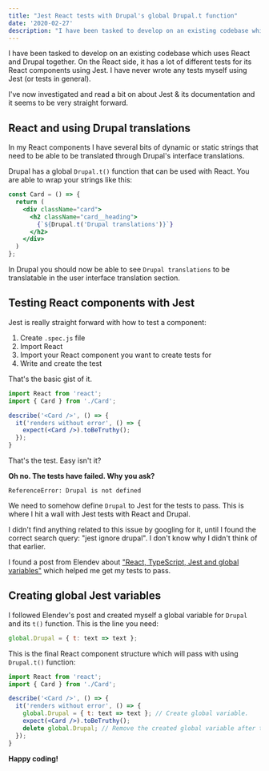 ```yaml
---
title: "Jest React tests with Drupal's global Drupal.t function"
date: '2020-02-27'
description: "I have been tasked to develop on an existing codebase which uses React and Drupal together. On the React side, it has a lot of different tests for its React components using Jest. I have never wrote any tests myself using Jest (or tests in general)."
---
```


I have been tasked to develop on an existing codebase which uses React and Drupal together. On the React side, it has a lot of different tests for its React components using Jest. I have never wrote any tests myself using Jest (or tests in general).

I've now investigated and read a bit on about Jest & its documentation and it seems to be very straight forward.

## React and using Drupal translations

In my React components I have several bits of dynamic or static strings that need to be able to be translated through Drupal's interface translations.

Drupal has a global `Drupal.t()` function that can be used with React. You are able to wrap your strings like this:

```jsx
const Card = () => {
  return (
    <div className="card">
      <h2 className="card__heading">
        {`${Drupal.t('Drupal translations')}`}
      </h2>
    </div>
  )
};
```

In Drupal you should now be able to see `Drupal translations` to be translatable in the user interface translation section.

## Testing React components with Jest

Jest is really straight forward with how to test a component:

1. Create `.spec.js` file
2. Import React
3. Import your React component you want to create tests for
4. Write and create the test

That's the basic gist of it.

```jsx
import React from 'react';
import { Card } from './Card';

describe('<Card />', () => {
  it('renders without error', () => {
    expect(<Card />).toBeTruthy();
  });
}
```

That's the test. Easy isn't it?

**Oh no. The tests have failed. Why you ask?**

```
ReferenceError: Drupal is not defined
```

We need to somehow define `Drupal` to Jest for the tests to pass. This is where I hit a wall with Jest tests with React and Drupal.

I didn't find anything related to this issue by googling for it, until I found the correct search query: "jest ignore drupal". I don't know why I didn't think of that earlier.

I found a post from Elendev about ["React, TypeScript, Jest and global variables"](https://medium.com/@elendev/react-typescript-jest-and-global-variables-2d128d1e9b00) which helped me get my tests to pass.

## Creating global Jest variables

I followed Elendev's post and created myself a global variable for `Drupal` and its `t()` function. This is the line you need:

```jsx
global.Drupal = { t: text => text };
```

This is the final React component structure which will pass with using `Drupal.t()` function:

```jsx
import React from 'react';
import { Card } from './Card';

describe('<Card />', () => {
  it('renders without error', () => {
    global.Drupal = { t: text => text }; // Create global variable.
    expect(<Card />).toBeTruthy();
    delete global.Drupal; // Remove the created global variable after the test.
  });
}
```

**Happy coding!**